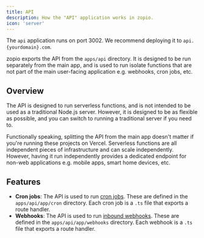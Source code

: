 ```yaml
---
title: API
description: How the "API" application works in zopio.
icon: 'server'
---
```


<Tip>The `api` application runs on port 3002. We recommend deploying it to `api.{yourdomain}.com`.</Tip>

zopio exports the API from the `apps/api` directory. It is designed to be run separately from the main app, and is used to run isolate functions that are not part of the main user-facing application e.g. webhooks, cron jobs, etc.

## Overview

The API is designed to run serverless functions, and is not intended to be used as a traditional Node.js server. However, it is designed to be as flexible as possible, and you can switch to running a traditional server if you need to.

Functionally speaking, splitting the API from the main app doesn't matter if you're running these projects on Vercel. Serverless functions are all independent pieces of infrastructure and can scale independently. However, having it run independently provides a dedicated endpoint for non-web applications e.g. mobile apps, smart home devices, etc.

## Features

- **Cron jobs**: The API is used to run [cron jobs](/packages/cron). These are defined in the `apps/api/app/cron` directory. Each cron job is a `.ts` file that exports a route handler.
- **Webhooks**: The API is used to run [inbound webhooks](/packages/webhooks). These are defined in the `apps/api/app/webhooks` directory. Each webhook is a `.ts` file that exports a route handler.